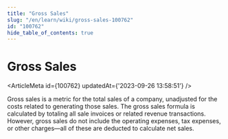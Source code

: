 ```yaml
---
title: "Gross Sales"
slug: "/en/learn/wiki/gross-sales-100762"
id: "100762"
hide_table_of_contents: true
---
```



# Gross Sales

<ArticleMeta id={100762} updatedAt={'2023-09-26 13:58:51'} />
<div className='border-solid border-b border-t-0 my-4 border-[var(--ifm-color-gray-300)]' />

Gross sales is a metric for the total sales of a company, unadjusted for the costs related to generating those sales. The gross sales formula is calculated by totaling all sale invoices or related revenue transactions. However, gross sales do not include the operating expenses, tax expenses, or other charges—all of these are deducted to calculate net sales.
